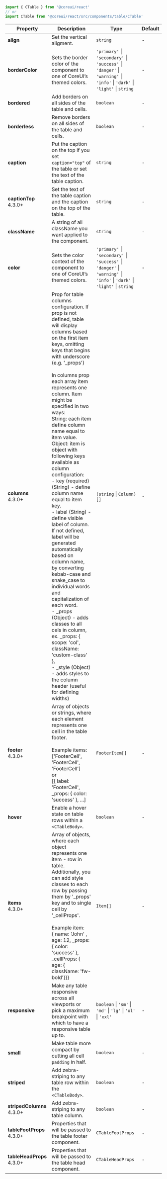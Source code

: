 
```jsx
import { CTable } from '@coreui/react'
// or
import CTable from '@coreui/react/src/components/table/CTable'
```

| Property | Description | Type | Default |
| --- | --- | --- | --- |
| **align** | Set the vertical aligment. | `string` | - |
| **borderColor** | Sets the border color of the component to one of CoreUI’s themed colors. | `'primary'` \| `'secondary'` \| `'success'` \| `'danger'` \| `'warning'` \| `'info'` \| `'dark'` \| `'light'` \| `string` | - |
| **bordered** | Add borders on all sides of the table and cells. | `boolean` | - |
| **borderless** | Remove borders on all sides of the table and cells. | `boolean` | - |
| **caption** | Put the caption on the top if you set `caption="top"` of the table or set the text of the table caption. | `string` | - |
| **captionTop** <br/><div class="badge bg-primary">4.3.0+</div> | Set the text of the table caption and the caption on the top of the table. | `string` | - |
| **className** | A string of all className you want applied to the component. | `string` | - |
| **color** | Sets the color context of the component to one of CoreUI’s themed colors. | `'primary'` \| `'secondary'` \| `'success'` \| `'danger'` \| `'warning'` \| `'info'` \| `'dark'` \| `'light'` \| `string` | - |
| **columns** <br/><div class="badge bg-primary">4.3.0+</div> | Prop for table columns configuration. If prop is not defined, table will display columns based on the first item keys, omitting keys that begins with underscore (e.g. '_props')<br/><br/>In columns prop each array item represents one column. Item might be specified in two ways:<br/>String: each item define column name equal to item value.<br/>Object: item is object with following keys available as column configuration:<br/>- key (required)(String) - define column name equal to item key.<br/>- label (String) - define visible label of column. If not defined, label will be generated automatically based on column name, by converting kebab-case and snake_case to individual words and capitalization of each word.<br/>- _props (Object) - adds classes to all cels in column, ex. _props: { scope: 'col', className: 'custom-class' },<br/>- _style (Object) - adds styles to the column header (useful for defining widths) | `(string` \| `Column)[]` | - |
| **footer** <br/><div class="badge bg-primary">4.3.0+</div> | Array of objects or strings, where each element represents one cell in the table footer.<br/><br/>Example items:<br/>['FooterCell', 'FooterCell', 'FooterCell']<br/>or<br/>[{ label: 'FooterCell', _props: { color: 'success' }, ...] | `FooterItem[]` | - |
| **hover** | Enable a hover state on table rows within a `<CTableBody>`. | `boolean` | - |
| **items** <br/><div class="badge bg-primary">4.3.0+</div> | Array of objects, where each object represents one item - row in table. Additionally, you can add style classes to each row by passing them by '_props' key and to single cell by '_cellProps'.<br/><br/>Example item:<br/>{ name: 'John' , age: 12, _props: { color: 'success' }, _cellProps: { age: { className: 'fw-bold'}}} | `Item[]` | - |
| **responsive** | Make any table responsive across all viewports or pick a maximum breakpoint with which to have a responsive table up to. | `boolean` \| `'sm'` \| `'md'` \| `'lg'` \| `'xl'` \| `'xxl'` | - |
| **small** | Make table more compact by cutting all cell `padding` in half. | `boolean` | - |
| **striped** | Add zebra-striping to any table row within the `<CTableBody>`. | `boolean` | - |
| **stripedColumns** <br/><div class="badge bg-primary">4.3.0+</div> | Add zebra-striping to any table column. | `boolean` | - |
| **tableFootProps** <br/><div class="badge bg-primary">4.3.0+</div> | Properties that will be passed to the table footer component. | `CTableFootProps` | - |
| **tableHeadProps** <br/><div class="badge bg-primary">4.3.0+</div> | Properties that will be passed to the table head component. | `CTableHeadProps` | - |

